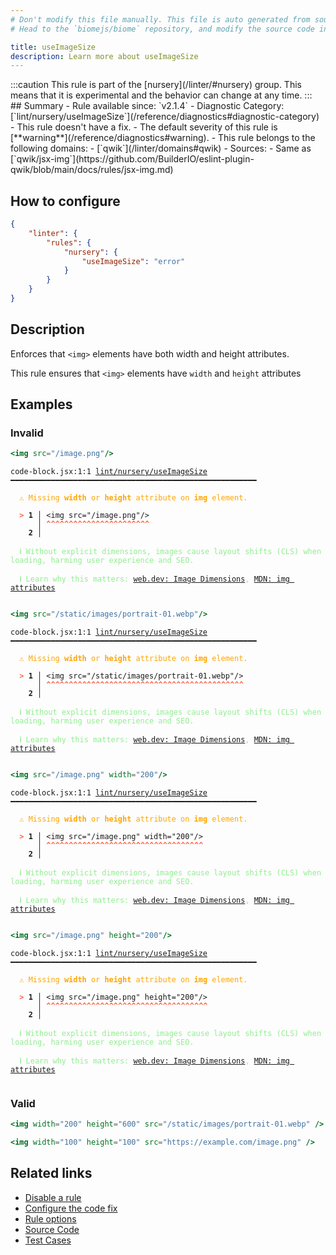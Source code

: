 ```yaml
---
# Don't modify this file manually. This file is auto generated from source, and you will lose your changes next time the website is built.
# Head to the `biomejs/biome` repository, and modify the source code in there.

title: useImageSize
description: Learn more about useImageSize
---
```


<Tabs>
<TabItem label="JSX and TSX" icon="seti:javascript">
:::caution
This rule is part of the [nursery](/linter/#nursery) group. This means that it is experimental and the behavior can change at any time.
:::
## Summary
- Rule available since: `v2.1.4`
- Diagnostic Category: [`lint/nursery/useImageSize`](/reference/diagnostics#diagnostic-category)
- This rule doesn't have a fix.
- The default severity of this rule is [**warning**](/reference/diagnostics#warning).
- This rule belongs to the following domains:
  - [`qwik`](/linter/domains#qwik)
- Sources: 
  - Same as [`qwik/jsx-img`](https://github.com/BuilderIO/eslint-plugin-qwik/blob/main/docs/rules/jsx-img.md)

## How to configure
```json title="biome.json"
{
	"linter": {
		"rules": {
			"nursery": {
				"useImageSize": "error"
			}
		}
	}
}

```
## Description
Enforces that `<img>` elements have both width and height attributes.

This rule ensures that `<img>` elements have `width` and `height` attributes

## Examples

### Invalid

```jsx
<img src="/image.png"/>
```

<pre class="language-text"><code class="language-text">code-block.jsx:1:1 <a href="https://biomejs.dev/linter/rules/use-image-size">lint/nursery/useImageSize</a> ━━━━━━━━━━━━━━━━━━━━━━━━━━━━━━━━━━━━━━━━━━━━━━━━━━━━━━━<br /><br />  <strong><span style="color: Orange;">⚠</span></strong> <span style="color: Orange;">Missing </span><span style="color: Orange;"><strong>width</strong></span><span style="color: Orange;"> or </span><span style="color: Orange;"><strong>height</strong></span><span style="color: Orange;"> attribute on </span><span style="color: Orange;"><strong>img</strong></span><span style="color: Orange;"> element.</span><br />  <br />  <strong><span style="color: Tomato;">&gt;</span></strong> <strong>1 │ </strong>&lt;img src=&quot;/image.png&quot;/&gt;<br />   <strong>   │ </strong><strong><span style="color: Tomato;">^</span></strong><strong><span style="color: Tomato;">^</span></strong><strong><span style="color: Tomato;">^</span></strong><strong><span style="color: Tomato;">^</span></strong><strong><span style="color: Tomato;">^</span></strong><strong><span style="color: Tomato;">^</span></strong><strong><span style="color: Tomato;">^</span></strong><strong><span style="color: Tomato;">^</span></strong><strong><span style="color: Tomato;">^</span></strong><strong><span style="color: Tomato;">^</span></strong><strong><span style="color: Tomato;">^</span></strong><strong><span style="color: Tomato;">^</span></strong><strong><span style="color: Tomato;">^</span></strong><strong><span style="color: Tomato;">^</span></strong><strong><span style="color: Tomato;">^</span></strong><strong><span style="color: Tomato;">^</span></strong><strong><span style="color: Tomato;">^</span></strong><strong><span style="color: Tomato;">^</span></strong><strong><span style="color: Tomato;">^</span></strong><strong><span style="color: Tomato;">^</span></strong><strong><span style="color: Tomato;">^</span></strong><strong><span style="color: Tomato;">^</span></strong><strong><span style="color: Tomato;">^</span></strong><br />    <strong>2 │ </strong><br />  <br />  <strong><span style="color: lightgreen;">ℹ</span></strong> <span style="color: lightgreen;">Without explicit dimensions, images cause layout shifts (CLS) when loading, harming user experience and SEO.</span><br />  <br />  <strong><span style="color: lightgreen;">ℹ</span></strong> <span style="color: lightgreen;">Learn why this matters: </span><span style="color: lightgreen;"><a href="https://web.dev/optimize-cls/#images-without-dimensions">web.dev: Image Dimensions</a></span><span style="color: lightgreen;">, </span><span style="color: lightgreen;"><a href="https://developer.mozilla.org/en-US/docs/Web/HTML/Element/img#attributes">MDN: img attributes</a></span><br />  <br /></code></pre>

```jsx
<img src="/static/images/portrait-01.webp"/>
```

<pre class="language-text"><code class="language-text">code-block.jsx:1:1 <a href="https://biomejs.dev/linter/rules/use-image-size">lint/nursery/useImageSize</a> ━━━━━━━━━━━━━━━━━━━━━━━━━━━━━━━━━━━━━━━━━━━━━━━━━━━━━━━<br /><br />  <strong><span style="color: Orange;">⚠</span></strong> <span style="color: Orange;">Missing </span><span style="color: Orange;"><strong>width</strong></span><span style="color: Orange;"> or </span><span style="color: Orange;"><strong>height</strong></span><span style="color: Orange;"> attribute on </span><span style="color: Orange;"><strong>img</strong></span><span style="color: Orange;"> element.</span><br />  <br />  <strong><span style="color: Tomato;">&gt;</span></strong> <strong>1 │ </strong>&lt;img src=&quot;/static/images/portrait-01.webp&quot;/&gt;<br />   <strong>   │ </strong><strong><span style="color: Tomato;">^</span></strong><strong><span style="color: Tomato;">^</span></strong><strong><span style="color: Tomato;">^</span></strong><strong><span style="color: Tomato;">^</span></strong><strong><span style="color: Tomato;">^</span></strong><strong><span style="color: Tomato;">^</span></strong><strong><span style="color: Tomato;">^</span></strong><strong><span style="color: Tomato;">^</span></strong><strong><span style="color: Tomato;">^</span></strong><strong><span style="color: Tomato;">^</span></strong><strong><span style="color: Tomato;">^</span></strong><strong><span style="color: Tomato;">^</span></strong><strong><span style="color: Tomato;">^</span></strong><strong><span style="color: Tomato;">^</span></strong><strong><span style="color: Tomato;">^</span></strong><strong><span style="color: Tomato;">^</span></strong><strong><span style="color: Tomato;">^</span></strong><strong><span style="color: Tomato;">^</span></strong><strong><span style="color: Tomato;">^</span></strong><strong><span style="color: Tomato;">^</span></strong><strong><span style="color: Tomato;">^</span></strong><strong><span style="color: Tomato;">^</span></strong><strong><span style="color: Tomato;">^</span></strong><strong><span style="color: Tomato;">^</span></strong><strong><span style="color: Tomato;">^</span></strong><strong><span style="color: Tomato;">^</span></strong><strong><span style="color: Tomato;">^</span></strong><strong><span style="color: Tomato;">^</span></strong><strong><span style="color: Tomato;">^</span></strong><strong><span style="color: Tomato;">^</span></strong><strong><span style="color: Tomato;">^</span></strong><strong><span style="color: Tomato;">^</span></strong><strong><span style="color: Tomato;">^</span></strong><strong><span style="color: Tomato;">^</span></strong><strong><span style="color: Tomato;">^</span></strong><strong><span style="color: Tomato;">^</span></strong><strong><span style="color: Tomato;">^</span></strong><strong><span style="color: Tomato;">^</span></strong><strong><span style="color: Tomato;">^</span></strong><strong><span style="color: Tomato;">^</span></strong><strong><span style="color: Tomato;">^</span></strong><strong><span style="color: Tomato;">^</span></strong><strong><span style="color: Tomato;">^</span></strong><strong><span style="color: Tomato;">^</span></strong><br />    <strong>2 │ </strong><br />  <br />  <strong><span style="color: lightgreen;">ℹ</span></strong> <span style="color: lightgreen;">Without explicit dimensions, images cause layout shifts (CLS) when loading, harming user experience and SEO.</span><br />  <br />  <strong><span style="color: lightgreen;">ℹ</span></strong> <span style="color: lightgreen;">Learn why this matters: </span><span style="color: lightgreen;"><a href="https://web.dev/optimize-cls/#images-without-dimensions">web.dev: Image Dimensions</a></span><span style="color: lightgreen;">, </span><span style="color: lightgreen;"><a href="https://developer.mozilla.org/en-US/docs/Web/HTML/Element/img#attributes">MDN: img attributes</a></span><br />  <br /></code></pre>

```jsx
<img src="/image.png" width="200"/>
```

<pre class="language-text"><code class="language-text">code-block.jsx:1:1 <a href="https://biomejs.dev/linter/rules/use-image-size">lint/nursery/useImageSize</a> ━━━━━━━━━━━━━━━━━━━━━━━━━━━━━━━━━━━━━━━━━━━━━━━━━━━━━━━<br /><br />  <strong><span style="color: Orange;">⚠</span></strong> <span style="color: Orange;">Missing </span><span style="color: Orange;"><strong>width</strong></span><span style="color: Orange;"> or </span><span style="color: Orange;"><strong>height</strong></span><span style="color: Orange;"> attribute on </span><span style="color: Orange;"><strong>img</strong></span><span style="color: Orange;"> element.</span><br />  <br />  <strong><span style="color: Tomato;">&gt;</span></strong> <strong>1 │ </strong>&lt;img src=&quot;/image.png&quot; width=&quot;200&quot;/&gt;<br />   <strong>   │ </strong><strong><span style="color: Tomato;">^</span></strong><strong><span style="color: Tomato;">^</span></strong><strong><span style="color: Tomato;">^</span></strong><strong><span style="color: Tomato;">^</span></strong><strong><span style="color: Tomato;">^</span></strong><strong><span style="color: Tomato;">^</span></strong><strong><span style="color: Tomato;">^</span></strong><strong><span style="color: Tomato;">^</span></strong><strong><span style="color: Tomato;">^</span></strong><strong><span style="color: Tomato;">^</span></strong><strong><span style="color: Tomato;">^</span></strong><strong><span style="color: Tomato;">^</span></strong><strong><span style="color: Tomato;">^</span></strong><strong><span style="color: Tomato;">^</span></strong><strong><span style="color: Tomato;">^</span></strong><strong><span style="color: Tomato;">^</span></strong><strong><span style="color: Tomato;">^</span></strong><strong><span style="color: Tomato;">^</span></strong><strong><span style="color: Tomato;">^</span></strong><strong><span style="color: Tomato;">^</span></strong><strong><span style="color: Tomato;">^</span></strong><strong><span style="color: Tomato;">^</span></strong><strong><span style="color: Tomato;">^</span></strong><strong><span style="color: Tomato;">^</span></strong><strong><span style="color: Tomato;">^</span></strong><strong><span style="color: Tomato;">^</span></strong><strong><span style="color: Tomato;">^</span></strong><strong><span style="color: Tomato;">^</span></strong><strong><span style="color: Tomato;">^</span></strong><strong><span style="color: Tomato;">^</span></strong><strong><span style="color: Tomato;">^</span></strong><strong><span style="color: Tomato;">^</span></strong><strong><span style="color: Tomato;">^</span></strong><strong><span style="color: Tomato;">^</span></strong><strong><span style="color: Tomato;">^</span></strong><br />    <strong>2 │ </strong><br />  <br />  <strong><span style="color: lightgreen;">ℹ</span></strong> <span style="color: lightgreen;">Without explicit dimensions, images cause layout shifts (CLS) when loading, harming user experience and SEO.</span><br />  <br />  <strong><span style="color: lightgreen;">ℹ</span></strong> <span style="color: lightgreen;">Learn why this matters: </span><span style="color: lightgreen;"><a href="https://web.dev/optimize-cls/#images-without-dimensions">web.dev: Image Dimensions</a></span><span style="color: lightgreen;">, </span><span style="color: lightgreen;"><a href="https://developer.mozilla.org/en-US/docs/Web/HTML/Element/img#attributes">MDN: img attributes</a></span><br />  <br /></code></pre>

```jsx
<img src="/image.png" height="200"/>
```

<pre class="language-text"><code class="language-text">code-block.jsx:1:1 <a href="https://biomejs.dev/linter/rules/use-image-size">lint/nursery/useImageSize</a> ━━━━━━━━━━━━━━━━━━━━━━━━━━━━━━━━━━━━━━━━━━━━━━━━━━━━━━━<br /><br />  <strong><span style="color: Orange;">⚠</span></strong> <span style="color: Orange;">Missing </span><span style="color: Orange;"><strong>width</strong></span><span style="color: Orange;"> or </span><span style="color: Orange;"><strong>height</strong></span><span style="color: Orange;"> attribute on </span><span style="color: Orange;"><strong>img</strong></span><span style="color: Orange;"> element.</span><br />  <br />  <strong><span style="color: Tomato;">&gt;</span></strong> <strong>1 │ </strong>&lt;img src=&quot;/image.png&quot; height=&quot;200&quot;/&gt;<br />   <strong>   │ </strong><strong><span style="color: Tomato;">^</span></strong><strong><span style="color: Tomato;">^</span></strong><strong><span style="color: Tomato;">^</span></strong><strong><span style="color: Tomato;">^</span></strong><strong><span style="color: Tomato;">^</span></strong><strong><span style="color: Tomato;">^</span></strong><strong><span style="color: Tomato;">^</span></strong><strong><span style="color: Tomato;">^</span></strong><strong><span style="color: Tomato;">^</span></strong><strong><span style="color: Tomato;">^</span></strong><strong><span style="color: Tomato;">^</span></strong><strong><span style="color: Tomato;">^</span></strong><strong><span style="color: Tomato;">^</span></strong><strong><span style="color: Tomato;">^</span></strong><strong><span style="color: Tomato;">^</span></strong><strong><span style="color: Tomato;">^</span></strong><strong><span style="color: Tomato;">^</span></strong><strong><span style="color: Tomato;">^</span></strong><strong><span style="color: Tomato;">^</span></strong><strong><span style="color: Tomato;">^</span></strong><strong><span style="color: Tomato;">^</span></strong><strong><span style="color: Tomato;">^</span></strong><strong><span style="color: Tomato;">^</span></strong><strong><span style="color: Tomato;">^</span></strong><strong><span style="color: Tomato;">^</span></strong><strong><span style="color: Tomato;">^</span></strong><strong><span style="color: Tomato;">^</span></strong><strong><span style="color: Tomato;">^</span></strong><strong><span style="color: Tomato;">^</span></strong><strong><span style="color: Tomato;">^</span></strong><strong><span style="color: Tomato;">^</span></strong><strong><span style="color: Tomato;">^</span></strong><strong><span style="color: Tomato;">^</span></strong><strong><span style="color: Tomato;">^</span></strong><strong><span style="color: Tomato;">^</span></strong><strong><span style="color: Tomato;">^</span></strong><br />    <strong>2 │ </strong><br />  <br />  <strong><span style="color: lightgreen;">ℹ</span></strong> <span style="color: lightgreen;">Without explicit dimensions, images cause layout shifts (CLS) when loading, harming user experience and SEO.</span><br />  <br />  <strong><span style="color: lightgreen;">ℹ</span></strong> <span style="color: lightgreen;">Learn why this matters: </span><span style="color: lightgreen;"><a href="https://web.dev/optimize-cls/#images-without-dimensions">web.dev: Image Dimensions</a></span><span style="color: lightgreen;">, </span><span style="color: lightgreen;"><a href="https://developer.mozilla.org/en-US/docs/Web/HTML/Element/img#attributes">MDN: img attributes</a></span><br />  <br /></code></pre>

### Valid

```jsx
<img width="200" height="600" src="/static/images/portrait-01.webp" />
```

```jsx
<img width="100" height="100" src="https://example.com/image.png" />
```

## Related links

- [Disable a rule](/linter/#disable-a-rule)
- [Configure the code fix](/linter#configure-the-code-fix)
- [Rule options](/linter/#rule-options)
- [Source Code](https://github.com/biomejs/biome/blob/main/crates/biome_js_analyze/src/lint/nursery/use_image_size.rs)
- [Test Cases](https://github.com/biomejs/biome/blob/main/crates/biome_js_analyze/tests/specs/nursery/useImageSize)

</TabItem>
</Tabs>

